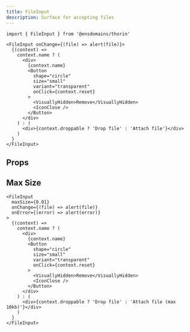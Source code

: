 ```yaml
---
title: FileInput
description: Surface for accepting files
---
```


```tsx
import { FileInput } from '@ensdomains/thorin'
```

```tsx live=true expand=true
<FileInput onChange={(file) => alert(file)}>
  {(context) =>
    context.name ? (
      <div>
        {context.name}
        <Button
          shape="circle"
          size="small"
          variant="transparent"
          onClick={context.reset}
        >
          <VisuallyHidden>Remove</VisuallyHidden>
          <IconClose />
        </Button>
      </div>
    ) : (
      <div>{context.droppable ? 'Drop file' : 'Attach file'}</div>
    )
  }
</FileInput>
```

## Props

<PropsTable sourceLink={sourceLink} types={types} />

## Max Size

```tsx live=true
<FileInput
  maxSize={0.01}
  onChange={(file) => alert(file)}
  onError={(error) => alert(error)}
>
  {(context) =>
    context.name ? (
      <div>
        {context.name}
        <Button
          shape="circle"
          size="small"
          variant="transparent"
          onClick={context.reset}
        >
          <VisuallyHidden>Remove</VisuallyHidden>
          <IconClose />
        </Button>
      </div>
    ) : (
      <div>{context.droppable ? 'Drop file' : 'Attach file (max 10kb)'}</div>
    )
  }
</FileInput>
```
